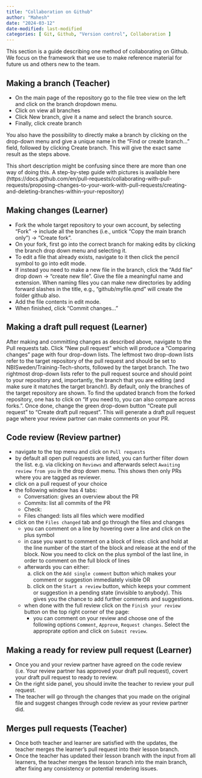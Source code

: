 ```yaml
---
title: "Collaboration on Github"
author: "Mahesh"
date: "2024-03-12"
date-modified: last-modified
categories: [ Git, Github, "Version control", Collaboration ]
---
```


This section is a guide describing one method of collaborating on Github. We focus on 
the framework that we use to make reference material for future us and others new to the team. 

## Making a branch (Teacher)

- On the main page of the repository go to the file tree view on the left and click on the branch dropdown menu.
- Click on view all branches
- Click New branch, give it a name and select the branch source.
- Finally, click create branch

You also have the possibility to directly make a branch by clicking on the drop-down menu and give a unique name in the "Find or create branch..." field, followed by clicking Create branch. 
This will give the exact same result as the steps above.

This short description might be confusing since there are more than one way of doing this.
A step-by-step guide with pictures is available here (https://docs.github.com/en/pull-requests/collaborating-with-pull-requests/proposing-changes-to-your-work-with-pull-requests/creating-and-deleting-branches-within-your-repository)

## Making changes (Learner)

- Fork the whole target repository to your own account, by selecting "Fork" -> include all the branches (i.e., untick "Copy the main branch only") -> "Create fork".
- On your fork, first go into the correct branch for making edits by clicking the branch drop down menu and selecting it.
- To edit a file that already exists, navigate to it then click the pencil symbol to go into edit mode. 
- If instead you need to make a new file in the branch, click the "Add file" drop down -> "create new file". Give the file a meaningful name and extension. When naming files you can make new directories by adding forward slashes in the title, e.g., "github/myfile.qmd" will create the folder github also.
- Add the file contents in edit mode.
- When finished, click "Commit changes..."

## Making a draft pull request (Learner)

After making and committing changes as described above, navigate to
the Pull requests tab. Click "New pull request" which will produce a
"Comparing changes" page with four drop-down lists. The leftmost two
drop-down lists refer to the target repository of the pull request and
should be set to NBISweden/Training-Tech-shorts, followed by the
target branch. The two rightmost drop-down lists refer to the pull
request source and should point to your repository and, importantly,
the branch that you are editing (and make sure it matches the target
branch!). By default, only the branches of the target repository are
shown. To find the updated branch from the forked repository, one has
to click on "If you need to, you can also compare across forks.". Once
done, change the green drop-down button "Create pull request" to
"Create draft pull request". This will generate a draft pull request
page where your review partner can make comments on your PR.

## Code review (Review partner)

- navigate to the top menu and click on `Pull requests`
- by default all open pull requests are listed, you can further filter down the list. e.g. via clicking on `Reviews` and afterwards select `Awaiting review from you` in the drop down menu. This shows then only PRs where you are tagged as reviewer. 
- click on a pull request of your choice 
- the following window has 4 tabs: 
  * Conversation: gives an overview about the PR
  * Commits: list all commits of the PR
  * Check:
  * Files changed: lists all files which were modified 
- click on the `Files changed` tab and go through the files and changes
  * you can comment on a line by hovering over a line and click on the plus symbol 
  * in case you want to comment on a block of lines: click and hold at the line number of the start of the block and release at the end of the block. Now you need to click on the plus symbol of the last line, in order to comment on the full block of lines
  * afterwards you can either:
    a) click on the `Add single comment` button which makes your comment or suggestion immediately visible
    OR  
    b) click on the `Start a review` button, which keeps your comment or suggestion in a pending state (invisible to anybody). This gives you the chance to add further comments and suggestions.
  * when done with the full review click on the `Finish your review` button on the top right corner of the page: 
    - you can comment on your review and choose one of the following options `Comment`, `Approve`, `Request changes`. Select the approprate option and click on `Submit review`.

## Making a ready for review pull request (Learner)

- Once you and your review partner have agreed on the code review (i.e. Your review partner has approved your draft pull request), covert your draft pull request to ready to review.
- On the right side panel, you should invite the teacher to review your pull request. 
- The teacher will go through the changes that you made on the original file and suggest changes through code review as your review partner did. 

## Merges pull requests (Teacher)

- Once both teacher and learner are satisfied with the updates, the teacher merges the learner's pull request into their lesson branch.
- Once the teacher has updated their lesson branch with the input from all learners, the teacher merges the lesson branch into the main branch, after fixing any consistency or potential rendering issues.
